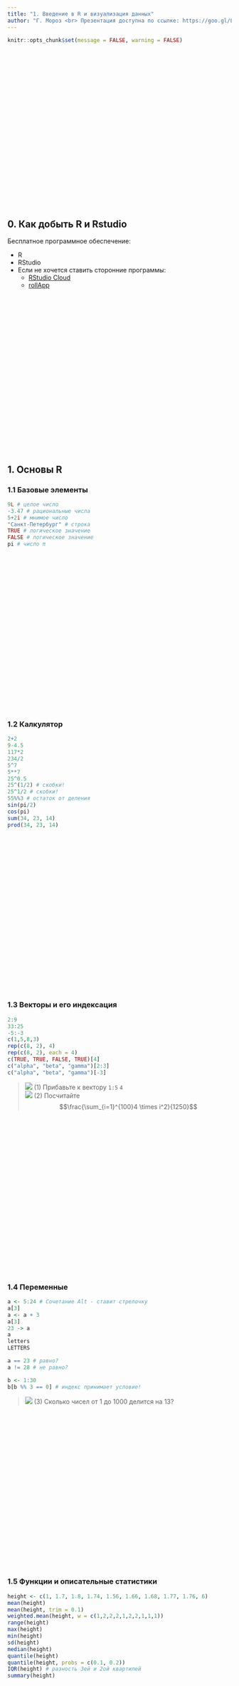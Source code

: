 ```yaml
---
title: "1. Введение в R и визуализация данных"
author: "Г. Мороз <br> Презентация доступна по ссылке: https://goo.gl/LnmgVw"
---
```


```r
knitr::opts_chunk$set(message = FALSE, warning = FALSE)
```

<style>
.parallax {
    /* The image used */
    background-image: url("1_logo.jpg");

    /* Set a specific height */
    min-height: 350px; 

    /* Create the parallax scrolling effect */
    background-attachment: fixed;
    background-position: center;
    background-repeat: no-repeat;
    background-size: auto;
}
</style>

<div class="parallax"></div>

## 0. Как добыть R и Rstudio

Бесплатное программное обеспечение:

* R
* RStudio
* Если не хочется ставить сторонние программы:
    * [RStudio Cloud](https://rstudio.cloud/)
    * [rollApp](https://www.rollapp.com/app/rstudio)

<div class="parallax"></div>

## 1. Основы R
### 1.1 Базовые элементы
```r
9L # целое число
-3.47 # рациональные числа
5+2i # мнимое число
"Санкт-Петербург" # строка
TRUE # логическое значение
FALSE # логическое значение
pi # число π
```

<div class="parallax"></div>

### 1.2 Калкулятор
```r
2+2
9-4.5
117*2
234/2
5^7
5**7
25^0.5
25^(1/2) # скобки!
25^1/2 # скобки!
55%%3 # остаток от деления
sin(pi/2)
cos(pi)
sum(34, 23, 14)
prod(34, 23, 14)
```

<div class="parallax"></div>

### 1.3 Векторы и его индексация
```r
2:9
33:25
-5:-3
c(1,5,8,3)
rep(c(8, 2), 4)
rep(c(8, 2), each = 4)
c(TRUE, TRUE, FALSE, TRUE)[4]
c("alpha", "beta", "gamma")[2:3]
c("alpha", "beta", "gamma")[-3]
```

> ![](think.png) (1) Прибавьте к вектору `1:5` `4` <br>
> ![](think2.png) (2) Посчитайте $$\frac{\sum_{i=1}^{100}4 \times i^2}{1250}$$

<div class="parallax"></div>

### 1.4 Переменные
```r
a <- 5:24 # Сочетание Alt - ставит стрелочку
a[3]
a <- a + 3
a[3]
23 -> a
a
letters
LETTERS

a == 23 # равно?
a != 28 # не равно?

b <- 1:30
b[b %% 3 == 0] # индекс принимает условие!
```

> ![](think.png) (3) Сколько чисел от 1 до 1000 делится на 13?


<div class="parallax"></div>

### 1.5 Функции и описательные статистики
```r
height <- c(1, 1.7, 1.8, 1.74, 1.56, 1.66, 1.68, 1.77, 1.76, 6)
mean(height)
mean(height, trim = 0.1)
weighted.mean(height, w = c(1,2,2,2,1,2,2,1,1,1))
range(height)
max(height)
min(height)
sd(height)
median(height)
quantile(height)
quantile(height, probs = c(0.1, 0.2))
IQR(height) # разность 3ей и 2ой квартилей
summary(height)
```

<div class="parallax"></div>

### 1.6 Датафрейм и его индексация
```r
df <- data.frame(name = c("GM", "b", "c", "d", "f"),
           height = c(1.76, 1.56, 1.45, 1.94, 1.81),
           brown_hair = c(FALSE, TRUE, FALSE, TRUE, TRUE))
df
head(df)
tail(df)
summary(df)
df[1,]
df[,2]
```


<div class="parallax"></div>

### 1.7 Считывание файлов в R

<div class="parallax"></div>

### 1.8 Работа с пакетами

<div class="parallax"></div>

## 2. Визуализация в R: `ggplot2`

<div class="parallax"></div>